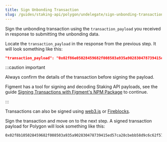```yaml
---
title: Sign Unbonding Transaction
slug: /guides/staking-api/polygon/undelegate/sign-unbonding-transaction
---
```


Sign the unbonding transaction using the `transaction_payload` you received in response to submitting the unbonding data.

Locate the `transaction_payload` in the response from the previous step. It will look something like this:

```json
"transaction_payload": "0x02f86e05028459682f008503a935a902830478739415ed57ca28cbebb58d9c6c62f570046bc089bc6680b844c83ec04d0000000000000000000000000000000000000000000000000de0b6b3a76400000000000000000000000000000000000000000000000000000de0b6b3a7640000c0"
```

:::caution important

Always confirm the details of the transaction before signing the payload.

Figment has a tool for signing and decoding Staking API payloads, see the guide [Signing Transactions with Figment's NPM Package](/guides/staking-api/figment-signing-transactions) to continue.

:::

Transactions can also be signed using [web3.js](https://web3js.readthedocs.io/en/v1.2.11/web3-eth-accounts.html#signtransaction) or [Fireblocks](/guides/staking-api/fireblocks-signing-transactions).

Sign the transaction and move on to the next step. A signed transaction payload for Polygon will look something like this:

```text
0x02f8b105028459682f008503a935a902830478739415ed57ca28cbebb58d9c6c62f570046bc089bc6680b844c83ec04d0000000000000000000000000000000000000000000000000de0b6b3a76400000000000000000000000000000000000000000000000000000de0b6b3a7640000c001a07834830d929dc56ec6738fff963cca6339a2ca1bf5992aa3bf8025d0d5eb6069a035b4a9d5924392771ba9bad5bab438f9c641e6216b701f0817e3052ef9e2676f
```
